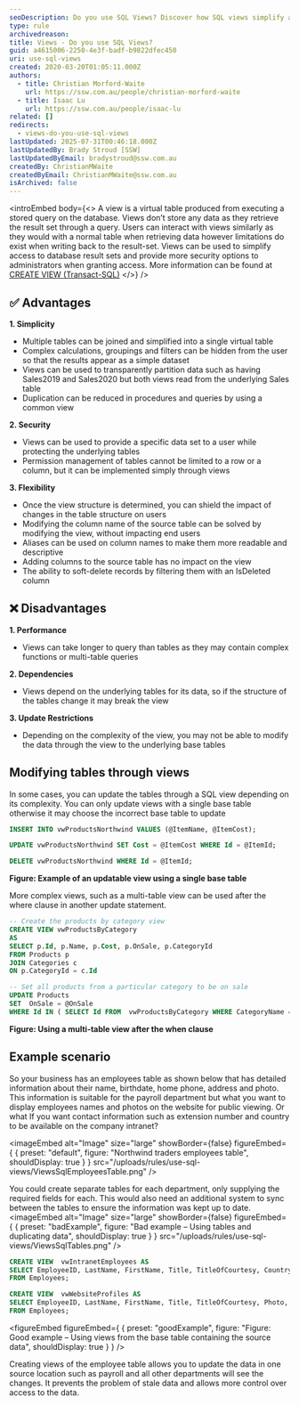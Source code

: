 ```yaml
---
seoDescription: Do you use SQL Views? Discover how SQL views simplify access to database result sets, provide more security options, and reduce data duplication. Learn how to create and modify views for improved database management.
type: rule
archivedreason:
title: Views - Do you use SQL Views?
guid: a4615006-2250-4e3f-badf-b9822dfec450
uri: use-sql-views
created: 2020-03-20T01:05:11.000Z
authors:
  - title: Christian Morford-Waite
    url: https://ssw.com.au/people/christian-morford-waite
  - title: Isaac Lu
    url: https://ssw.com.au/people/isaac-lu
related: []
redirects:
  - views-do-you-use-sql-views
lastUpdated: 2025-07-31T00:46:18.000Z
lastUpdatedBy: Brady Stroud [SSW]
lastUpdatedByEmail: bradystroud@ssw.com.au
createdBy: ChristianMWaite
createdByEmail: ChristianMWaite@ssw.com.au
isArchived: false
---
```


<introEmbed
  body={<>
A view is a virtual table produced from executing a stored query on the database. Views don’t store any data as they retrieve the result set through a query. Users can interact with views similarly as they would with a normal table when retrieving data however limitations do exist when writing back to the result-set. Views can be used to simplify access to database result sets and provide more security options to administrators when granting access. More information can be found at [CREATE VIEW (Transact-SQL)](https://docs.microsoft.com/en-us/sql/t-sql/statements/create-view-transact-sql?view=sql-server-ver15&WT.mc_id=DP-MVP-33518)
  </>}
/>
## ✅ Advantages

**1. Simplicity**

* Multiple tables can be joined and simplified into a single virtual table
* Complex calculations, groupings and filters can be hidden from the user so that the results appear as a simple dataset
* Views can be used to transparently partition data such as having Sales2019 and Sales2020 but both views read from the underlying Sales table
* Duplication can be reduced in procedures and queries by using a common view

**2. Security**

* Views can be used to provide a specific data set to a user while protecting the underlying tables
* Permission management of tables cannot be limited to a row or a column, but it can be implemented simply through views

**3. Flexibility**

* Once the view structure is determined, you can shield the impact of changes in the table structure on users
* Modifying the column name of the source table can be solved by modifying the view, without impacting end users
* Aliases can be used on column names to make them more readable and descriptive
* Adding columns to the source table has no impact on the view
* The ability to soft-delete records by filtering them with an IsDeleted column

## ❌ Disadvantages

**1. Performance**

* Views can take longer to query than tables as they may contain complex functions or multi-table queries

**2. Dependencies**

* Views depend on the underlying tables for its data, so if the structure of the tables change it may break the view

**3. Update Restrictions**

* Depending on the complexity of the view, you may not be able to modify the data through the view to the underlying base tables

## Modifying tables through views

In some cases, you can update the tables through a SQL view depending on its complexity. You can only update views with a single base table otherwise it may choose the incorrect base table to update

```sql
INSERT INTO vwProductsNorthwind VALUES (@ItemName, @ItemCost);

UPDATE vwProductsNorthwind SET Cost = @ItemCost WHERE Id = @ItemId;

DELETE vwProductsNorthwind WHERE Id = @ItemId;
```

**Figure: Example of an updatable view using a single base table**

More complex views, such as a multi-table view can be used after the where clause in another update statement.

```sql
-- Create the products by category view
CREATE VIEW vwProductsByCategory
AS
SELECT p.Id, p.Name, p.Cost, p.OnSale, p.CategoryId
FROM Products p
JOIN Categories c
ON p.CategoryId = c.Id

-- Set all products from a particular category to be on sale
UPDATE Products
SET  OnSale = @OnSale
WHERE Id IN ( SELECT Id FROM  vwProductsByCategory WHERE CategoryName = @CategoryName )
```

**Figure: Using a multi-table view after the when clause**

## Example scenario

So your business has an employees table as shown below that has detailed information about their name, birthdate, home phone, address and photo. This information is suitable for the payroll department but what you want to display employees names and photos on the website for public viewing. Or what If you want contact information such as extension number and country to be available on the company intranet?


<imageEmbed
  alt="Image"
  size="large"
  showBorder={false}
  figureEmbed={ {
    preset: "default",
    figure: "Northwind traders employees table",
    shouldDisplay: true
  } }
  src="/uploads/rules/use-sql-views/ViewsSqlEmployeesTable.png"
/>

You could create separate tables for each department, only supplying the required fields for each.
This would also need an additional system to sync between the tables to ensure the information was kept up to date.
<imageEmbed
  alt="Image"
  size="large"
  showBorder={false}
  figureEmbed={ {
    preset: "badExample",
    figure: "Bad example – Using tables and duplicating data",
    shouldDisplay: true
  } }
  src="/uploads/rules/use-sql-views/ViewsSqlTables.png"
/>

```sql
CREATE VIEW  vwIntranetEmployees AS
SELECT EmployeeID, LastName, FirstName, Title, TitleOfCourtesy, Country, Extension, Photo, PhotoPath
FROM Employees;

CREATE VIEW  vwWebsiteProfiles AS
SELECT EmployeeID, LastName, FirstName, Title, TitleOfCourtesy, Photo, PhotoPath
FROM Employees;
```
<figureEmbed figureEmbed={ {
  preset: "goodExample",
  figure: "Figure: Good example – Using views from the base table containing the source data",
  shouldDisplay: true
} } />


Creating views of the employee table allows you to update the data in one source location such as payroll and all other departments will see the changes. It prevents the problem of stale data and allows more control over access to the data.

